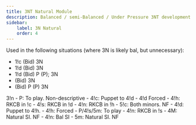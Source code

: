```yaml
---
title: 3NT Natural Module
description: Balanced / semi-Balanced / Under Pressure 3NT development
sidebar:
    label: 3N Natural
    order: 4
---
```



Used in the following situations (where 3N is likely bal, but unnecessary):
- 1!c (Bid) 3N
- 1!d (Bid) 3N
- 1!d (Bid) P (P); 3N
- (Bid) 3N
- (Bid) P (P) 3N

<BiddingTree>
3!n
- P: To play. Non-descriptive
- 4!c: Puppet to 4!d
    - 4!d Forced
        - 4!h: RKCB in !c
        - 4!s: RKCB in !d
        - 4!n: RKCB in !h
        - 5!c: Both minors. NF
- 4!d: Puppet to 4!h.
    - 4!h: Forced
        - P/4!s/5m: To play
        - 4!n: RKCB in !s
- 4M: Natural SI. NF
- 4!n: Bal SI
- 5m: Natural SI. NF
</BiddingTree>
